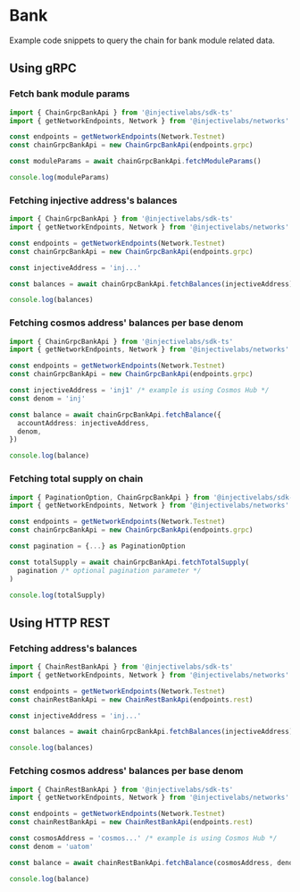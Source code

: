 # Bank

Example code snippets to query the chain for bank module related data.

## Using gRPC

### Fetch bank module params

```ts twolines line hihglight={2}
import { ChainGrpcBankApi } from '@injectivelabs/sdk-ts'
import { getNetworkEndpoints, Network } from '@injectivelabs/networks'

const endpoints = getNetworkEndpoints(Network.Testnet)
const chainGrpcBankApi = new ChainGrpcBankApi(endpoints.grpc)

const moduleParams = await chainGrpcBankApi.fetchModuleParams()

console.log(moduleParams)
```

### Fetching injective address's balances

```ts
import { ChainGrpcBankApi } from '@injectivelabs/sdk-ts'
import { getNetworkEndpoints, Network } from '@injectivelabs/networks'

const endpoints = getNetworkEndpoints(Network.Testnet)
const chainGrpcBankApi = new ChainGrpcBankApi(endpoints.grpc)

const injectiveAddress = 'inj...'

const balances = await chainGrpcBankApi.fetchBalances(injectiveAddress)

console.log(balances)
```

### Fetching cosmos address' balances per base denom

```ts
import { ChainGrpcBankApi } from '@injectivelabs/sdk-ts'
import { getNetworkEndpoints, Network } from '@injectivelabs/networks'

const endpoints = getNetworkEndpoints(Network.Testnet)
const chainGrpcBankApi = new ChainGrpcBankApi(endpoints.grpc)

const injectiveAddress = 'inj1' /* example is using Cosmos Hub */
const denom = 'inj'

const balance = await chainGrpcBankApi.fetchBalance({
  accountAddress: injectiveAddress,
  denom,
})

console.log(balance)
```

### Fetching total supply on chain

```ts
import { PaginationOption, ChainGrpcBankApi } from '@injectivelabs/sdk-ts'
import { getNetworkEndpoints, Network } from '@injectivelabs/networks'

const endpoints = getNetworkEndpoints(Network.Testnet)
const chainGrpcBankApi = new ChainGrpcBankApi(endpoints.grpc)

const pagination = {...} as PaginationOption

const totalSupply = await chainGrpcBankApi.fetchTotalSupply(
  pagination /* optional pagination parameter */
)

console.log(totalSupply)
```

## Using HTTP REST

### Fetching address's balances

```ts
import { ChainRestBankApi } from '@injectivelabs/sdk-ts'
import { getNetworkEndpoints, Network } from '@injectivelabs/networks'

const endpoints = getNetworkEndpoints(Network.Testnet)
const chainRestBankApi = new ChainRestBankApi(endpoints.rest)

const injectiveAddress = 'inj...'

const balances = await chainGrpcBankApi.fetchBalances(injectiveAddress)

console.log(balances)
```

### Fetching cosmos address' balances per base denom

```ts
import { ChainRestBankApi } from '@injectivelabs/sdk-ts'
import { getNetworkEndpoints, Network } from '@injectivelabs/networks'

const endpoints = getNetworkEndpoints(Network.Testnet)
const chainRestBankApi = new ChainRestBankApi(endpoints.rest)

const cosmosAddress = 'cosmos...' /* example is using Cosmos Hub */
const denom = 'uatom'

const balance = await chainRestBankApi.fetchBalance(cosmosAddress, denom)

console.log(balance)
```
